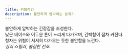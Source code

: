```yaml
---
title: 위협적인
description: 불안하게 압박하는 분위기
---
```


불안하게 압박하는 긴장감을 조성한다.  
낮은 베이스와 어두운 톤이 느리게 다가오며, 긴박함이 점차 커진다.  
청자는 위협이 서서히 다가오는 듯한 불안함을 느낀다.  
*심리 스릴러, 불길한 전조.*